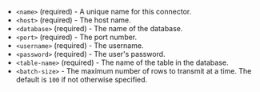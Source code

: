 - `<name>` (required) - A unique name for this connector.
- `<host>` (required) - The host name.
- `<database>` (required) - The name of the database.
- `<port>` (required) - The port number.
- `<username>` (required) - The username.
- `<password>` (required) - The user's password.
- `<table-name>` (required) - The name of the table in the database.
- `<batch-size>` - The maximum number of rows to transmit at a time. The default is `100` if not otherwise specified. 